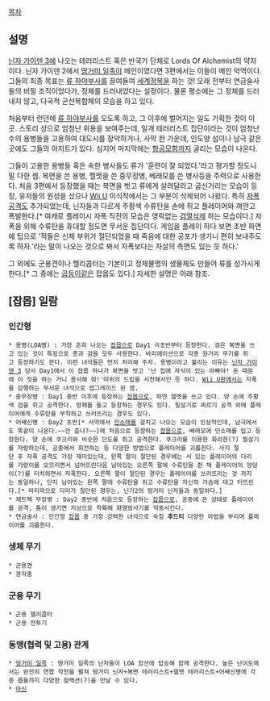 [[목차]]
== 설명 ==
[[닌자 가이덴 3]]에 나오는 테러리스트 혹은 반국가 단체로 Lords Of Alchemist의 약자이다. 닌자 가이덴 2에서 [[땅거미 일족]]이 메인이였다면 3편에서는 이들이 메인 악역이다. 그들의 최종 목표는 [[류 하야부사]]를 끌여들여 [[세계정복]]을 하는 것! 오래 전부터 연금술사들의 비밀 조직이었다가, 정체를 드러내었다는 설정이다. 물론 평소에는 그 정체를 드러내지 않고, 다국적 군산복합체의 모습을 하고 있다.

처음부터 런던에 [[류 하야부사]]를 오도록 하고, 그 이후에 벌어지는 일도 기획한 것이 이 곳. 스토리 상으로 엄청난 위용을 보여주는데, 일개 테러리스트 집단이라는 것이 엄청난 수의 용병들을 고용하여 대도시를 장악하거나, 사막 한 가운데, 인도양 섬이나 남극 같은 곳에도 그들의 아지트가 있다. 심지어 마지막에는 [[항공모함]]까지 굴리는 모습이 나온다.

그들이 고용한 용병들 혹은 속한 병사들도 류가 '훈련이 잘 되었다.'라고 평가할 정도니 말 다한 셈. 복면을 쓴 용병, 헬멧을 쓴 중무장병, 베래모를 쓴 병사등을 주력으로 사용한다. 처음 3편에서 등장했을 때는 복면을 벗고 류에게 살려달라고 굽신거리는 모습이 등장, 유저들의 원성을 샀으나 [[Wii U]] 이식작에서는 그 부분이 삭제되어 나왔다. 특히 [[자폭]]공격도 추가되었는데, 닌자들과 다르게 주황색 수류탄을 손에 쥐고 플레이어와 껴안고 폭발한다.[* 여캐로 플레이시 자폭 직전의 모습은 영락없는 [[검열삭제]] 하는 모습이다.] 자폭을 위해 수류탄을 휴대할 정도면 무서운 집단이다. 게임을 플레이 하다 보면 초반 화면에 팁으로 '적들은 신체 부위가 절단되었을 때 죽음에 대한 공포가 생기니 편히 보내주도록 하자.'라는 말이 나오는 것으로 봐서 자폭보다는 자살의 측면도 있는 듯 하다.'

그 외에도 군용견이나 헬리콥터는 기본이고 정체불명의 생물체도 만들어 류를 성가시게 한다.[* 그 중에는 [[곱등이]]같은 잡몹도 있다.] 자세한 설명은 아래 참조.

== [잡몹] 일람 ==
=== 인간형 ===
 * 용병(LOA병) : 가장 흔히 나오는 [[잡몹]]으로 Day1 극초반부터 등장한다. 검은 복면을 쓰고 있는 것이 특징으로 총과 검을 모두 사용한다. 바리에이션으로 각종 원거리 무기를 쥐고 등장하기도 한다. 이런 녀석들은 먼저 처리해 주자. 용병이라고 불리는 이유는 [[닌자 가이덴 3]] 당시 Day1에서 이 잡몹 하나가 복면을 벗고 '난 집에 자식이 있는 아빠야! 돈 때문에 이 짓을 하는 거니 용서해 줘!'따위의 드립을 시전해서인 듯 하다. [[Wii U]]판에서는 자폭을 감행하는 무서운 녀석으로 업그레이드 된 셈.
 * 중무장병 : Day1 중반 이후에 등장하는 [[잡몹]]으로, 하얀 헬멧을 쓰고 있다. 양 손에 주황색 검을 쥐고 공격한다. 방패를 들고 등장하는 경우도 있다. 필살기로 찌르기 공격 외에 플레이어에게 수류탄을 부착하고 쓰러뜨리는 경우도 있다.
 * 어쌔신병 : Day2 초반[* 사막에서 [[민소매]]를 걸치고 나오는 모습이 인상적인데, 남극에서도 똑같이 나온다.~~안 춥나?~~]에 처음으로 등장하는 [[잡몹]]으로, 베래모에 민소매를 입고 등장한다. 양 손에 쿠크리와 비슷한 단도를 쥐고 공격한다. 쿠크리를 이용한 화려한(?) 필살기를 자랑하는데, 공중에서 회전하는 등 다양한 방법으로 플레이어를 괴롭힌다. 사지 절단 후 자폭 공격도 가장 재미있는데, 왼쪽 팔이 절단된 경우에는 서 있는 플레이어의 다리를 가랑이를 오므리면서 넘어뜨린다음 남아있는 오른쪽 팔에 수류탄을 쥔 채 플레이어의 엉덩이(?)를 터치하면서 자폭한다. 오른쪽 팔이 절단된 경우는 플레이어를 쓰러뜨리는 것 까지는 동일하나, 단지 남아있는 왼쪽 팔에 수류탄을 쥐고 수류탄을 자신의 가슴에 대고 터뜨린다.[* 마지막으로 다리가 절단된 경우는, 닌가2의 땅거미 닌자들과 동일하다.]
 * 제트팩 무장병 : Day2 중반에 처음으로 등장하는 [[잡몹]]으로, 공중에 뜬 상태로 플레이어를 공격, 틈이 생기면 지상으로 착륙해 화염방사기를 작동시킨다.
 * 연금술사 : 인간형 [[잡몹]] 중 가장 강력한 녀석으로 속칭 '''후드티''' 다양한 마법을 부리며 플레이어를 괴롭힌다.

=== 생체 무기 ===
 * 군용견
 * 광각충

=== 군용 무기 ===
 * 군용 헬리콥터
 * 군용 전투기

=== 동맹(협력 및 고용) 관계 ===
 * [[땅거미 일족]] : 땅거미 일족의 닌자들이 LOA 함선에 탑승해 함께 공격한다. 높은 난이도에서는 완전히 연합 작전을 펼쳐 땅거미 닌자+복면 테러리스트+헬멧 테러리스트+어쌔신병에 각종 몹들까지 다양한 컬렉션(?)을 만날 수 있다.
 * [[마신]]
